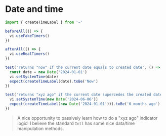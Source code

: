 # Date and time

```ts
import { createTimeLabel } from '~'

beforeAll(() => {
  vi.useFakeTimers()
})

afterAll(() => {
  vi.useRealTimers()
})

test('returns "now" if the current date equals to created date', () => {
  const date = new Date('2024-01-01')
  vi.setSystemTime(date)
  expect(createTimeLabel(date).toBe('Now')
})

test('returns "xyz ago" if the current date supercedes the created date', () => {
  vi.setSystemTime(new Date('2024-06-06'))
  expect(createTimeLabel(new Date('2024-01-01'))).toBe('6 months ago')
})
```

> A nice opportunity to passively learn how to do a "xyz ago" indicator logic! I believe the standard `Intl` has some nice data/time manipulation methods.
